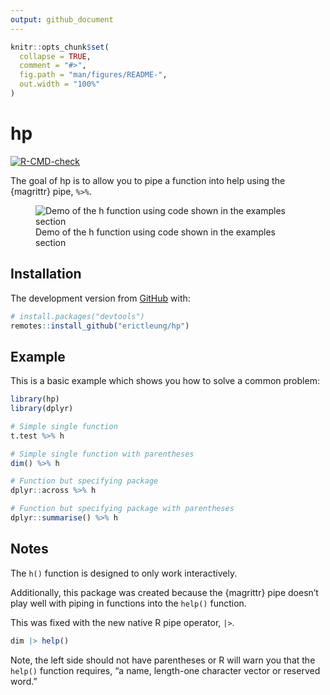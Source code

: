 ```yaml
---
output: github_document
---
```


<!-- README.md is generated from README.Rmd. Please edit that file -->

```r
knitr::opts_chunk$set(
  collapse = TRUE,
  comment = "#>",
  fig.path = "man/figures/README-",
  out.width = "100%"
)
```

# hp

<!-- badges: start -->
[![R-CMD-check](https://github.com/erictleung/hp/workflows/R-CMD-check/badge.svg)](https://github.com/erictleung/hp/actions)
<!-- badges: end -->

The goal of hp is to allow you to pipe a function into help using the {magrittr}
pipe, `%>%`.

![Demo of the h function using code shown in the examples section](man/figures/hp.gif)


## Installation

The development version from [GitHub](https://github.com/erictleung/hp) with:

```r
# install.packages("devtools")
remotes::install_github("erictleung/hp")
```

## Example

This is a basic example which shows you how to solve a common problem:

```r
library(hp)
library(dplyr)

# Simple single function
t.test %>% h

# Simple single function with parentheses
dim() %>% h

# Function but specifying package
dplyr::across %>% h

# Function but specifying package with parentheses
dplyr::summarise() %>% h
```


## Notes

The `h()` function is designed to only work interactively.

Additionally, this package was created because the {magrittr} pipe doesn't play
well with piping in functions into the `help()` function.

This was fixed with the new native R pipe operator, `|>`.

```r
dim |> help()
```

Note, the left side should not have parentheses or R will warn you that the
`help()` function requires, "a name, length-one character vector or reserved
word."
